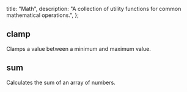   title: "Math",
  description:
    "A collection of utility functions for common mathematical operations.",
};

## clamp

Clamps a value between a minimum and maximum value.

<SourceCode file="src/foundations/utils/math/clamp.ts" />

## sum

Calculates the sum of an array of numbers.

<SourceCode file="src/foundations/utils/math/sum.ts" />

